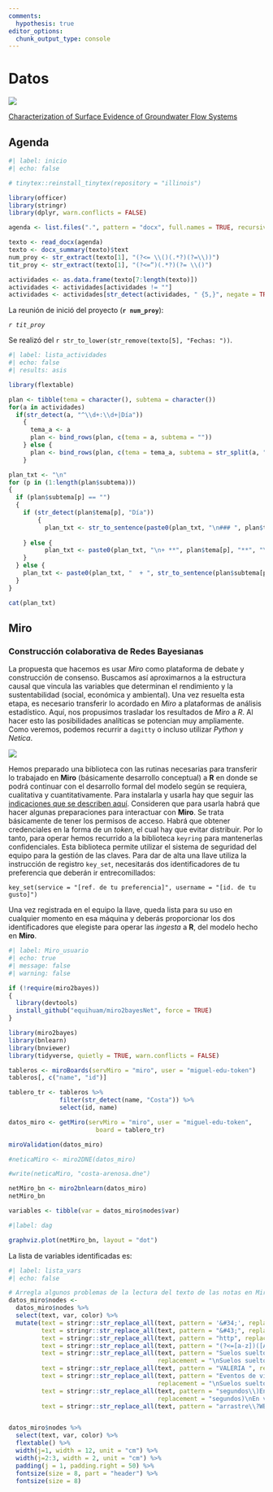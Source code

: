 ```yaml
---
comments:
  hypothesis: true
editor_options: 
  chunk_output_type: console
---
```

# Datos

![](images/fisiografia.png)

[Characterization of Surface Evidence of Groundwater Flow Systems](https://www.mdpi.com/2073-4441/12/9/2459)

## Agenda

```r
#| label: inicio
#| echo: false

# tinytex::reinstall_tinytex(repository = "illinois")

library(officer)
library(stringr)
library(dplyr, warn.conflicts = FALSE)

agenda <- list.files(".", pattern = "docx", full.names = TRUE, recursive = TRUE)

texto <- read_docx(agenda)
texto <- docx_summary(texto)$text
num_proy <- str_extract(texto[1], "(?<= \\()(.*?)(?=\\))")
tit_proy <- str_extract(texto[1], "(?<=“)(.*?)(?= \\()")

actividades <- as.data.frame(texto[7:length(texto)])
actividades <- actividades[actividades != ""]
actividades <- actividades[str_detect(actividades, " {5,}", negate = TRUE)]


```


La reunión de inició del proyecto (**`r num_proy`**): 

::: {layout="[-1,10,-1]"}

*`r tit_proy`* 

:::

Se realizó del `r str_to_lower(str_remove(texto[5], "Fechas: "))`.


```r
#| label: lista_actividades
#| echo: false
#| results: asis

library(flextable)

plan <- tibble(tema = character(), subtema = character())
for(a in actividades)
  if(str_detect(a, "^\\d+:\\d+|Día"))
    {
      tema_a <- a
      plan <- bind_rows(plan, c(tema = a, subtema = ""))
    } else {
      plan <- bind_rows(plan, c(tema = tema_a, subtema = str_split(a, ", | y ")))
    }

plan_txt <- "\n"
for (p in (1:length(plan$subtema)))
{
  if (plan$subtema[p] == "")
  {
    if (str_detect(plan$tema[p], "Día"))
        {
          plan_txt <- str_to_sentence(paste0(plan_txt, "\n### ", plan$tema[p], "\n\n"))
          
    } else {
          plan_txt <- paste0(plan_txt, "\n+ **", plan$tema[p], "**", "\n\n")
    }
  } else {
    plan_txt <- paste0(plan_txt, "  + ", str_to_sentence(plan$subtema[p]), "\n")
  }
}

cat(plan_txt)
```


## Miro

### Construcción colaborativa de Redes Bayesianas

::: {layout-ncol="2"}
La propuesta que hacemos es usar *Miro* como plataforma de debate y construcción de consenso. 
Buscamos así aproximarnos a la estructura causal que vincula las variables que determinan el rendimiento y la sustentabilidad (social, económica y ambiental). Una vez resuelta esta etapa, es necesario transferir lo acordado en *Miro* a plataformas de análisis estadístico. Aquí, nos propusimos trasladar los resultados de *Miro* a *R*. Al hacer esto las posibilidades analíticas se potencian muy ampliamente. Como veremos, podemos recurrir a `dagitty` o incluso utilizar *Python* y *Netica*. 

![](Images/colaboracion.png)
:::

Hemos preparado una biblioteca con las rutinas necesarias para transferir lo trabajado en **Miro** (básicamente desarrollo conceptual) a **R**  en donde se podrá  continuar con el desarrollo formal del modelo según se requiera, cualitativa y cuantitativamente. Para instalarla y usarla hay que seguir las [indicaciones que se describen aquí](https://github.com/equihuam/miro2bayesNet). Consideren que para usarla habrá que hacer algunas preparaciones para interactuar con **Miro**. Se trata básicamente de tener los permisos de acceso. Habrá que obtener credenciales en la forma de un *token*, el cual hay que evitar distribuir. Por lo tanto, para operar hemos recurrido a la biblioteca `keyring` para mantenerlas confidenciales. Esta biblioteca permite utilizar el sistema de seguridad del equipo para la gestión de las claves. Para dar de alta una llave utiliza la instrucción de registro `key_set`, necesitarás dos identificadores de tu preferencia que deberán ir entrecomillados:

`key_set(service = "[ref. de tu preferencia]", username = "[id. de tu gusto]")`

Una vez registrada en el equipo la llave, queda lista para su uso en cualquier momento en esa máquina y deberás proporcionar los dos identificadores que elegiste para operar las *ingesta* a **R**, del modelo hecho en **Miro**.

```r
#| label: Miro_usuario
#| echo: true
#| message: false
#| warning: false

if (!require(miro2bayes))
{
  library(devtools)
  install_github("equihuam/miro2bayesNet", force = TRUE)
}

library(miro2bayes)
library(bnlearn)
library(bnviewer)
library(tidyverse, quietly = TRUE, warn.conflicts = FALSE)

tableros <- miroBoards(servMiro = "miro", user = "miguel-edu-token")
tableros[, c("name", "id")]

tablero_tr <- tableros %>%
              filter(str_detect(name, "Costa")) %>%
              select(id, name)

datos_miro <- getMiro(servMiro = "miro", user = "miguel-edu-token",
                        board = tablero_tr)

miroValidation(datos_miro)

#neticaMiro <- miro2DNE(datos_miro)

#write(neticaMiro, "costa-arenosa.dne")

netMiro_bn <- miro2bnlearn(datos_miro)
netMiro_bn

variables <- tibble(var = datos_miro$nodes$var)

```



```r
#|label: dag

graphviz.plot(netMiro_bn, layout = "dot")

```


La lista de variables identificadas es:

```r
#| label: lista_vars
#| echo: false

# Arregla algunos problemas de la lectura del texto de las notas en Miro 
datos_miro$nodes <- 
  datos_miro$nodes %>%
  select(text, var, color) %>% 
  mutate(text = stringr::str_replace_all(text, pattern = '&#34;', replacement = '\\"'),
         text = stringr::str_replace_all(text, pattern = "&#43;", replacement = " \\+ "),
         text = stringr::str_replace_all(text, pattern = "http", replacement = "\nhttp"),
         text = stringr::str_replace_all(text, pattern = "(?<=[a-z])([A-Z])", replacement = " \\1"),
         text = stringr::str_replace_all(text, pattern = "Suelos sueltos", 
                                         replacement = "\nSuelos sueltos"),
         text = stringr::str_replace_all(text, pattern = "VALERIA ", replacement = "\n- VALERIA\n"),
         text = stringr::str_replace_all(text, pattern = "Eventos de vientos extremos.",
                                         replacement = "\nSuelos sueltos"),
         text = stringr::str_replace_all(text, pattern = "segundos\\)En versión",
                                         replacement = "segundos)\nEn versión"),
         text = stringr::str_replace_all(text, pattern = "arrastre\\?WB", replacement = "arrastre\\?\nWB"))


datos_miro$nodes %>%   
  select(text, var, color) %>% 
  flextable() %>% 
  width(j=1, width = 12, unit = "cm") %>% 
  width(j=2:3, width = 2, unit = "cm") %>% 
  padding(j = 1, padding.right = 50) %>% 
  fontsize(size = 8, part = "header") %>% 
  fontsize(size = 8)

```

